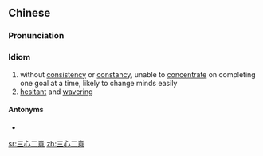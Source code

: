 ==Chinese==
{{zh-forms}}

===Pronunciation===
{{zh-pron
|m=sānxīn'èryì
|cat=id
}}

===Idiom===
{{zh-idiom}}

# without [[consistency]] or [[constancy]], unable to [[concentrate]] on completing one goal at a time, likely to change minds easily
# [[hesitant]] and [[wavering]]

====Antonyms====
* {{zh-l|一心一意}}

[[sr:三心二意]]
[[zh:三心二意]]